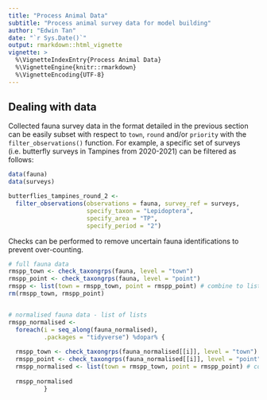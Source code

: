 ```yaml
---
title: "Process Animal Data"
subtitle: "Process animal survey data for model building"
author: "Edwin Tan"
date: "`r Sys.Date()`"
output: rmarkdown::html_vignette
vignette: >
  %\VignetteIndexEntry{Process Animal Data}
  %\VignetteEngine{knitr::rmarkdown}
  %\VignetteEncoding{UTF-8}
---
```


## Dealing with data

Collected fauna survey data in the format detailed in the previous section can be easily subset with respect to `town`, `round` and/or `priority` with the `filter_observations()` function. For example, a specific set of surveys (i.e. butterfly surveys in Tampines from 2020-2021) can be filtered as follows:

```r
data(fauna)
data(surveys)

butterflies_tampines_round_2 <- 
  filter_observations(observations = fauna, survey_ref = surveys,
                      specify_taxon = "Lepidoptera",
                      specify_area = "TP",
                      specify_period = "2")
```

Checks can be performed to remove uncertain fauna identifications to prevent over-counting. 

```r

# full fauna data
rmspp_town <- check_taxongrps(fauna, level = "town")
rmspp_point <- check_taxongrps(fauna, level = "point")
rmspp <- list(town = rmspp_town, point = rmspp_point) # combine to list
rm(rmspp_town, rmspp_point)


# normalised fauna data - list of lists
rmspp_normalised <- 
  foreach(i = seq_along(fauna_normalised), 
          .packages = "tidyverse") %dopar% {
            
  rmspp_town <- check_taxongrps(fauna_normalised[[i]], level = "town")
  rmspp_point <- check_taxongrps(fauna_normalised[[i]], level = "point")
  rmspp_normalised <- list(town = rmspp_town, point = rmspp_point) # combine to list
  
  rmspp_normalised
          }

```


